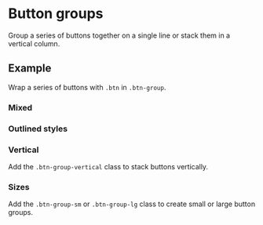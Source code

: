 

# Button groups

Group a series of buttons together on a single line or stack them in a vertical column.

## Example

Wrap a series of buttons with `.btn` in `.btn-group`.

<Canvas of={ButtonGroupStories.Example} className='bg-main' />

### Mixed

<Canvas of={ButtonGroupStories.Mixed} className='bg-main' />

### Outlined styles

<Canvas of={ButtonGroupStories.Outlined} className='bg-main' />

<Canvas of={ButtonGroupStories.OutlinedMixed} className='bg-main' />

### Vertical

Add the `.btn-group-vertical` class to stack buttons vertically.

<Canvas of={ButtonGroupStories.Vertical} className='bg-main' />

### Sizes

Add the `.btn-group-sm` or `.btn-group-lg` class to create small or large button groups.

<Canvas of={ButtonGroupStories.Sizes} className='bg-main' />